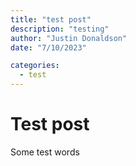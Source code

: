 ```yaml
---
title: "test post"
description: "testing"
author: "Justin Donaldson"
date: "7/10/2023"

categories:
  - test
---
```




# Test post

Some test words
